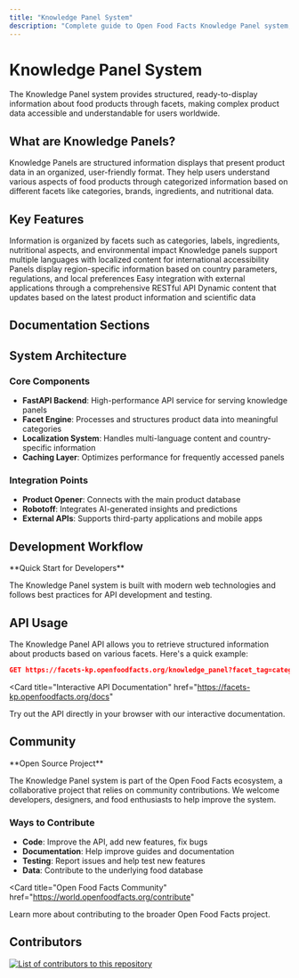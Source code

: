 ```yaml
---
title: "Knowledge Panel System"
description: "Complete guide to Open Food Facts Knowledge Panel system, including facets, API usage, development setup, and contribution guidelines."
---
```



# Knowledge Panel System

<Callout type="info">
  The Knowledge Panel system provides structured, ready-to-display information
  about food products through facets, making complex product data accessible and
  understandable for users worldwide.
</Callout>

## What are Knowledge Panels?

Knowledge Panels are structured information displays that present product data in an organized, user-friendly format. They help users understand various aspects of food products through categorized information based on different facets like categories, brands, ingredients, and nutritional data.

## Key Features

<Steps>
  <Step title="Facet-Based Organization">
    Information is organized by facets such as categories, labels, ingredients,
    nutritional aspects, and environmental impact
  </Step>
  <Step title="Multi-Language Support">
    Knowledge panels support multiple languages with localized content for
    international accessibility
  </Step>
  <Step title="Country-Specific Data">
    Panels display region-specific information based on country parameters,
    regulations, and local preferences
  </Step>
  <Step title="API Integration">
    Easy integration with external applications through a comprehensive RESTful
    API
  </Step>
  <Step title="Real-time Updates">
    Dynamic content that updates based on the latest product information and
    scientific data
  </Step>
</Steps>

## Documentation Sections

<Cards>
  <Card
    title="API Reference"
    href="/docs/Knowledge-Panel/(api)"
    description="Complete API documentation for accessing knowledge panels and facet data"
  />
  <Card
    title="Project Setup"
    href="/docs/Knowledge-Panel/how-to-guides/Project-setup-locally"
    description="Set up the Knowledge Panel system locally for development and testing"
  />
  <Card
    title="Contributing Guide"
    href="/docs/Knowledge-Panel/how-to-guides/CONTRIBUTING"
    description="Learn how to contribute to the Knowledge Panel project development"
  />
  <Card
    title="Testing Documentation"
    href="/docs/Knowledge-Panel/how-to-guides/Testing"
    description="Comprehensive testing guide for validating changes and new features"
  />
</Cards>

## System Architecture

### Core Components

- **FastAPI Backend**: High-performance API service for serving knowledge panels
- **Facet Engine**: Processes and structures product data into meaningful categories
- **Localization System**: Handles multi-language content and country-specific information
- **Caching Layer**: Optimizes performance for frequently accessed panels

### Integration Points

- **Product Opener**: Connects with the main product database
- **Robotoff**: Integrates AI-generated insights and predictions
- **External APIs**: Supports third-party applications and mobile apps

## Development Workflow

<Callout type="info">
**Quick Start for Developers**

The Knowledge Panel system is built with modern web technologies and follows best practices for API development and testing.

</Callout>

## API Usage

The Knowledge Panel API allows you to retrieve structured information about products based on various facets. Here's a quick example:

```json title="Example API Request"
GET https://facets-kp.openfoodfacts.org/knowledge_panel?facet_tag=category&value_tag=yogurts&lang_code=en&country=us
```

<Card
  title="Interactive API Documentation"
  href="https://facets-kp.openfoodfacts.org/docs"
>
  Try out the API directly in your browser with our interactive documentation.
</Card>

## Community

<Callout>
**Open Source Project**

The Knowledge Panel system is part of the Open Food Facts ecosystem, a collaborative project that relies on community contributions. We welcome developers, designers, and food enthusiasts to help improve the system.

</Callout>

### Ways to Contribute

- **Code**: Improve the API, add new features, fix bugs
- **Documentation**: Help improve guides and documentation
- **Testing**: Report issues and help test new features
- **Data**: Contribute to the underlying food database

<Card
  title="Open Food Facts Community"
  href="https://world.openfoodfacts.org/contribute"
>
  Learn more about contributing to the broader Open Food Facts project.
</Card>

## Contributors

<a href="https://github.com/openfoodfacts/facets-knowledge-panels/graphs/contributors">
  <img
    alt="List of contributors to this repository"
    src="https://contrib.rocks/image?repo=openfoodfacts/facets-knowledge-panels"
  />
</a>
